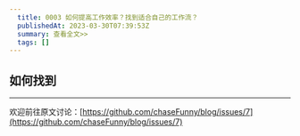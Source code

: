 ```yaml
---
  title: 0003 如何提高工作效率？找到适合自己的工作流？
  publishedAt: 2023-03-30T07:39:53Z
  summary: 查看全文>>
  tags: []
---
```


## 如何找到

---
欢迎前往原文讨论：[https://github.com/chaseFunny/blog/issues/7](https://github.com/chaseFunny/blog/issues/7)
